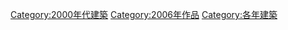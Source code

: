 {{Commonscat|Built in 2006}}

[[Category:2000年代建築|Category:2000年代建築]]
[[Category:2006年作品|Category:2006年作品]]
[[Category:各年建築|Category:各年建築]]